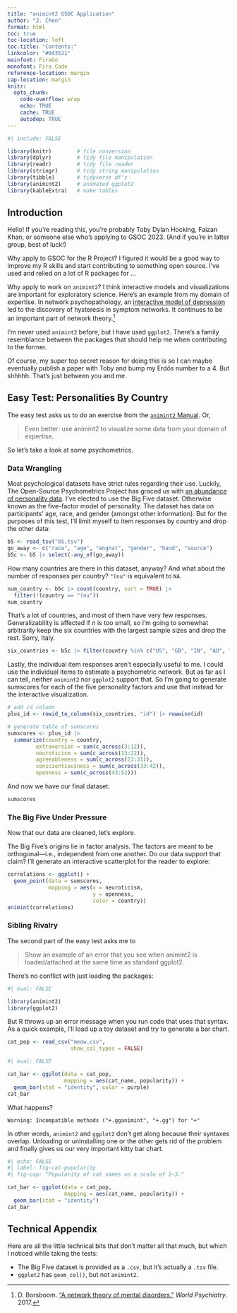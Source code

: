 ```yaml
---
title: "animint2 GSOC Application"
author: "J. Chen"
format: html
toc: true
toc-location: left
toc-title: "Contents:"
linkcolor: "#043521"
mainfont: FiraGo
monofont: Fira Code
reference-location: margin
cap-location: margin
knitr:
  opts_chunk: 
    code-overflow: wrap
    echo: TRUE
    cache: TRUE
    autodep: TRUE
---
```


```r
#| include: FALSE

library(knitr)        # file conversion
library(dplyr)        # tidy file manipulation
library(readr)        # tidy file reader
library(stringr)      # tidy string manipulation
library(tibble)       # tidyverse df's
library(animint2)     # animated ggplot2
library(kableExtra)   # make tables
```



## Introduction

Hello! If you're reading this, you're probably Toby Dylan Hocking, Faizan Khan, or someone else who's applying to GSOC 2023. (And if you're in latter group, best of luck!)

Why apply to GSOC for the R Project? I figured it would be a good way to improve my R skills and start contributing to something open source. I've used and relied on a lot of R packages for ...

Why apply to work on `animint2`? I think interactive models and visualizations are important for exploratory science. Here's an example from my domain of expertise. In network psychopathology, an [interactive model of depression](https://ccl.northwestern.edu/netlogo/models/community/Vulnerability_To_Depression) led to the discovery of hysteresis in symptom networks. It continues to be an important part of network theory.^[D. Borsboom. ["A network theory of mental disorders."](https://onlinelibrary.wiley.com/doi/full/10.1002/wps.20375) _World Psychiatry_. 2017.] 

I'm never used `animint2` before, but I have used `ggplot2`. There's a family resemblance between the packages that should help me when contributing to the former.

Of course, my super top secret reason for doing this is so I can maybe eventually publish a paper with Toby and bump my Erdős number to a 4. But shhhhh. That's just between you and me.



## Easy Test: Personalities By Country

The easy test asks us to do an exercise from the [`animint2` Manual](https://rcdata.nau.edu/genomic-ml/animint2-manual/Ch00-preface.html). Or,

> Even better: use animint2 to visualize some data from your domain of expertise.

So let's take a look at some psychometrics.


### Data Wrangling

Most psychological datasets have strict rules regarding their use. Luckily, The Open-Source Psychometrics Project has graced us with [an abundance of personality data](https://openpsychometrics.org/_rawdata/). I've elected to use the Big Five dataset. [Otherwise known as the five-factor model of personality.]{.aside} The dataset has data on participants' age, race, and gender (amongst other information). But for the purposes of this test, I'll limit myself to item responses by country and drop the other data:

```r
b5 <- read_tsv("b5.tsv")
go_away <- c("race", "age", "engnat", "gender", "hand", "source")
b5c <- b5 |> select(-any_of(go_away))
```

How many countries are there in this dataset, anyway? And what about the number of responses per country? [`"(nu"` is equivalent to `NA`.]{.aside}

```r
num_country <- b5c |> count(country, sort = TRUE) |>
  filter(!(country == "(nu"))
num_country
```

That's a lot of countries, and most of them have very few responses. Generalizability is affected if _n_ is too small, so I'm going to somewhat arbitrarily keep the six countries with the largest sample sizes and drop the rest. Sorry, Italy.

```r
six_countries <- b5c |> filter(country %in% c("US", "GB", "IN", "AU", "CA", "PH"))
```

Lastly, the individual item responses aren't especially useful to me. [I could use the individual items to estimate a psychometric network. But as far as I can tell, neither `animint2` nor `ggplot2` support that.]{.aside} So I'm going to generate sumscores for each of the five personality factors and use that instead for the interactive visualization.

```r
# add id column
plus_id <- rowid_to_column(six_countries, "id") |> rowwise(id)

# generate table of sumscores
sumscores <- plus_id |> 
  summarize(country = country,
         extraversion = sum(c_across(3:12)), 
         neuroticism = sum(c_across(13:22)), 
         agreeableness = sum(c_across(23:31)), 
         conscientiousness = sum(c_across(33:42)), 
         openness = sum(c_across(43:52)))
```

And now we have our final dataset:

```r
sumscores
```


### The Big Five Under Pressure

Now that our data are cleaned, let's explore.


The Big Five's origins lie in factor analysis. The factors are meant to be orthogonal---i.e., independent from one another. Do our data support that claim? I'll generate an interactive scatterplot for the reader to explore:

```r
correlations <- ggplot() + 
  geom_point(data = sumscores, 
             mapping = aes(x = neuroticism, 
                           y = openness, 
                           color = country))
animint(correlations)
```


### Sibling Rivalry

The second part of the easy test asks me to

> Show an example of an error that you see when animint2 is loaded/attached at the same time as standard ggplot2.

There's no conflict with just loading the packages:

```r
#| eval: FALSE

library(animint2)
library(ggplot2)
```


But R throws up an error message when you run code that uses that syntax. As a quick example, I'll load up a toy dataset and try to generate a bar chart.

```r
cat_pop <- read_csv("meow.csv",
                    show_col_types = FALSE)
```
```r
#| eval: FALSE

cat_bar <- ggplot(data = cat_pop, 
                  mapping = aes(cat_name, popularity)) + 
  geom_bar(stat = "identity", color = purple)
cat_bar
```

What happens?

```
Warning: Incompatible methods ("+.gganimint", "+.gg") for "+"
```

In other words, `animint2` and `ggplot2` don't get along because their syntaxes overlap. Unloading or uninstalling one or the other gets rid of the problem and finally gives us our very important kitty bar chart.

```r
#| echo: FALSE
#| label: fig-cat-popularity
#| fig-cap: "Popularity of cat names on a scale of 1–3."

cat_bar <- ggplot(data = cat_pop, 
                  mapping = aes(cat_name, popularity)) + 
  geom_bar(stat = "identity")
cat_bar
```


## Technical Appendix

Here are all the little technical bits that don't matter all that much, but which I noticed while taking the tests:

- The Big Five dataset is provided as a `.csv`, but it's actually a `.tsv` file.
- `ggplot2` has `geom_col()`, but not `animint2`.


